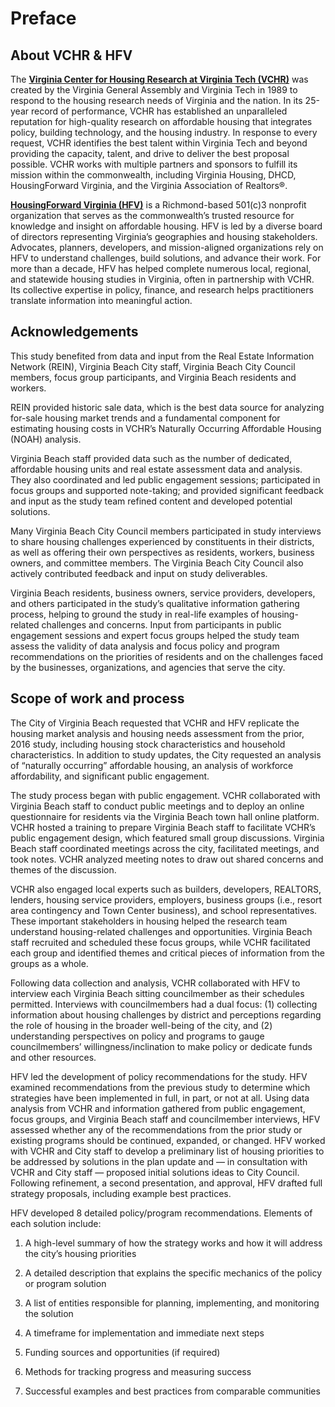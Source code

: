 # Preface {.unnumbered}

## About VCHR & HFV

The [**Virginia Center for Housing Research at Virginia Tech (VCHR)**](https://mlsoc.vt.edu/research/vchr.html) was created by the Virginia General Assembly and Virginia Tech in 1989 to respond to the housing research needs of Virginia and the nation. In its 25-year record of performance, VCHR has established an unparalleled reputation for high-quality research on affordable housing that integrates policy, building technology, and the housing industry. In response to every request, VCHR identifies the best talent within Virginia Tech and beyond providing the capacity, talent, and drive to deliver the best proposal possible. VCHR works with multiple partners and sponsors to fulfill its mission within the commonwealth, including Virginia Housing, DHCD, HousingForward Virginia, and the Virginia Association of Realtors®.

[**HousingForward Virginia (HFV)**](https://www.housingforwardva.org/) is a Richmond-based 501(c)3 nonprofit organization that serves as the commonwealth's trusted resource for knowledge and insight on affordable housing. HFV is led by a diverse board of directors representing Virginia's geographies and housing stakeholders. Advocates, planners, developers, and mission-aligned organizations rely on HFV to understand challenges, build solutions, and advance their work. For more than a decade, HFV has helped complete numerous local, regional, and statewide housing studies in Virginia, often in partnership with VCHR. Its collective expertise in policy, finance, and research helps practitioners translate information into meaningful action.

## Acknowledgements

This study benefited from data and input from the Real Estate Information Network (REIN), Virginia Beach City staff, Virginia Beach City Council members, focus group participants, and Virginia Beach residents and workers.

REIN provided historic sale data, which is the best data source for analyzing for-sale housing market trends and a fundamental component for estimating housing costs in VCHR's Naturally Occurring Affordable Housing (NOAH) analysis.

Virginia Beach staff provided data such as the number of dedicated, affordable housing units and real estate assessment data and analysis. They also coordinated and led public engagement sessions; participated in focus groups and supported note-taking; and provided significant feedback and input as the study team refined content and developed potential solutions.

Many Virginia Beach City Council members participated in study interviews to share housing challenges experienced by constituents in their districts, as well as offering their own perspectives as residents, workers, business owners, and committee members. The Virginia Beach City Council also actively contributed feedback and input on study deliverables.

Virginia Beach residents, business owners, service providers, developers, and others participated in the study's qualitative information gathering process, helping to ground the study in real-life examples of housing-related challenges and concerns. Input from participants in public engagement sessions and expert focus groups helped the study team assess the validity of data analysis and focus policy and program recommendations on the priorities of residents and on the challenges faced by the businesses, organizations, and agencies that serve the city.

## Scope of work and process

The City of Virginia Beach requested that VCHR and HFV replicate the housing market analysis and housing needs assessment from the prior, 2016 study, including housing stock characteristics and household characteristics. In addition to study updates, the City requested an analysis of "naturally occurring" affordable housing, an analysis of workforce affordability, and significant public engagement.

The study process began with public engagement. VCHR collaborated with Virginia Beach staff to conduct public meetings and to deploy an online questionnaire for residents via the Virginia Beach town hall online platform. VCHR hosted a training to prepare Virginia Beach staff to facilitate VCHR's public engagement design, which featured small group discussions. Virginia Beach staff coordinated meetings across the city, facilitated meetings, and took notes. VCHR analyzed meeting notes to draw out shared concerns and themes of the discussion.

VCHR also engaged local experts such as builders, developers, REALTORS, lenders, housing service providers, employers, business groups (i.e., resort area contingency and Town Center business), and school representatives. These important stakeholders in housing helped the research team understand housing-related challenges and opportunities. Virginia Beach staff recruited and scheduled these focus groups, while VCHR facilitated each group and identified themes and critical pieces of information from the groups as a whole.

Following data collection and analysis, VCHR collaborated with HFV to interview each Virginia Beach sitting councilmember as their schedules permitted. Interviews with councilmembers had a dual focus: (1) collecting information about housing challenges by district and perceptions regarding the role of housing in the broader well-being of the city, and (2) understanding perspectives on policy and programs to gauge councilmembers' willingness/inclination to make policy or dedicate funds and other resources.

HFV led the development of policy recommendations for the study. HFV examined recommendations from the previous study to determine which strategies have been implemented in full, in part, or not at all. Using data analysis from VCHR and information gathered from public engagement, focus groups, and Virginia Beach staff and councilmember interviews, HFV assessed whether any of the recommendations from the prior study or existing programs should be continued, expanded, or changed. HFV worked with VCHR and City staff to develop a preliminary list of housing priorities to be addressed by solutions in the plan update and --- in consultation with VCHR and City staff --- proposed initial solutions ideas to City Council. Following refinement, a second presentation, and approval, HFV drafted full strategy proposals, including example best practices.

HFV developed 8 detailed policy/program recommendations. Elements of each solution include:

1.  A high-level summary of how the strategy works and how it will address the city's housing priorities

2.  A detailed description that explains the specific mechanics of the policy or program solution

3.  A list of entities responsible for planning, implementing, and monitoring the solution

4.  A timeframe for implementation and immediate next steps

5.  Funding sources and opportunities (if required)

6.  Methods for tracking progress and measuring success

7.  Successful examples and best practices from comparable communities

<!-- {{< pagebreak >}} -->
